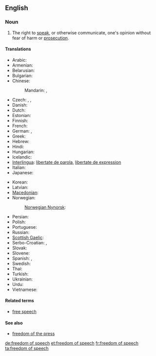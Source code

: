 ==English==
{{wikipedia}}

===Noun===
{{en-noun|sg=[[freedom]] of [[speech]]|-}}

# The right to [[speak]], or otherwise communicate, one's opinion without fear of harm or [[prosecution]].

====Translations====
{{trans-top|right to speak without fear of harm}}
* Arabic: {{t|ar|حرية التعبير|f|tr=Hurriyyat al-ta3biir}}
* Armenian: {{t-|hy|խոսքի ազատություն|tr=xosk’i azatut’yun}}
* Belarusian: {{t|be|свабода слова|f|tr=svabóda slóva|xs=Belarusian}}
* Bulgarian: {{t|bg|свобода на слово|f|tr=svoboda na slovo}}
* Chinese:
*: Mandarin: {{t|cmn|言論自由|sc=Hani}}, {{t|cmn|言论自由|tr=yánlùnzìyóu|sc=Hani}}
* Czech: {{t-|cs|svoboda slova|f}},  {{t|cs|svoboda projevu|f}},  {{t|cs|svoboda vyjadřování|f}}
* Danish: {{t|da|ytringsfrihed}}
* Dutch: {{t|nl|vrijheid van meningsuiting|f}}
* Estonian: {{t-|et|sõnavabadus}}
* Finnish: {{t+|fi|sananvapaus}}
* French: {{t+|fr|liberté d'expression|f}}
* German: {{t|de|freie Meinungsäußerung|f}},  {{t-|de|Redefreiheit|f}}
* Greek: {{t|el|ελευθερία έκφρασης|f|tr=elefthería ékfrasis}}
* Hebrew: {{t|he|חופש הביטוי}}
* Hindi: {{t|hi|अभिव्यक्ति की स्वतंत्रता|tr=abhivyakti kī svatantratā|xs=Hindi}}
* Hungarian: {{t-|hu|szólásszabadság}}
* Icelandic: {{t|is|málfrelsi|n}}
* [[Interlingua]]: [[libertate de parola]], [[libertate de expression]]
* Italian: {{t|it|libertà di parola|f}}
* Japanese: {{t|ja|言論の自由|tr=げんろんのじゆう, genron-no jiyū}} <!-- [[表現の自由]]?-->
{{trans-mid}}
* Korean: {{t|ko|표현의 자유|tr=pyohyeon jayu}}
* Latvian: {{t|lv|vārda brīvība|f|xs=Latvian}}
* [[Macedonian]]: {{t|mk|слобода на говор|f|tr=sloboda na govor}}
* Norwegian: {{t-|no|ytringsfrihet|m|f}}
*: [[Norwegian Nynorsk]]: {{t|nn|ytringsfridom|xs=Norwegian Nynorsk}}
* Persian: {{t-|fa|آزادی بیان|tr=âzâdi-ye bayân|xs=Persian}}
* Polish: {{t|pl|wolność słowa|f}}
* Portuguese: {{t|pt|liberdade de expressão|f}}
* Russian: {{t-|ru|свобода слова|f|tr=svobóda slóva}}
* [[Scottish Gaelic]]: {{t-|gd|saorsa cainnte|f|xs=Scottish Gaelic}}
* Serbo-Croatian: {{tø|sh|слобода говора|f|sc=Cyrl|xs=Serbo-Croatian}},  {{tø|sh|sloboda govora|f|xs=Serbo-Croatian}}
* Slovak: {{t|sk|sloboda slova|f}}
* Slovene: {{t|sl|svoboda govora|f}}
* Spanish: {{t|es|libertad de palabra|f}},  {{t|es|libertad de expresión|f}}
* Swedish: {{t+|sv|yttrandefrihet}}
* Thai: {{t|th|เสรีภาพในการพูด}}
* Turkish: {{t|tr|ifade özgürlüğü}}
* Ukrainian: {{t-|uk|свобода слова|f|tr=svobóda slóva|xs=Ukrainian}}
* Urdu: {{t|ur|آزادی گفتار|xs=Urdu}}
* Vietnamese: {{t|vi|tự do ngôn luận|xs=Vietnamese}}
{{trans-bottom}}

====Related terms====
* [[free speech]]

====See also====
* [[freedom of the press]]

[[de:freedom of speech]]
[[et:freedom of speech]]
[[fr:freedom of speech]]
[[ta:freedom of speech]]